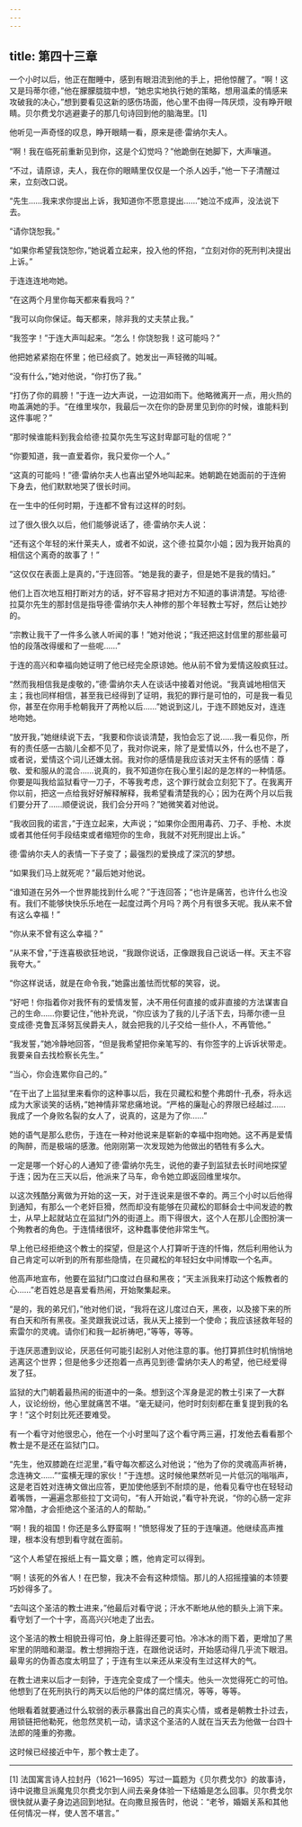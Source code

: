 ```yaml
---
---
---
```

title: 第四十三章　
---

一个小时以后，他正在酣睡中，感到有眼泪流到他的手上，把他惊醒了。“啊！这又是玛蒂尔德，”他在朦朦胧胧中想，“她忠实地执行她的策略，想用温柔的情感来攻破我的决心，”想到要看见这新的感伤场面，他心里不由得一阵厌烦，没有睁开眼睛。贝尔费戈尔逃避妻子的那几句诗回到他的脑海里。[1]

他听见一声奇怪的叹息，睁开眼睛一看，原来是德·雷纳尔夫人。

“啊！我在临死前重新见到你，这是个幻觉吗？”他跪倒在她脚下，大声嚷道。

“不过，请原谅，夫人，我在你的眼睛里仅仅是一个杀人凶手，”他一下子清醒过来，立刻改口说。

“先生……我来求你提出上诉，我知道你不愿意提出……”她泣不成声，没法说下去。

“请你饶恕我。”

“如果你希望我饶恕你，”她说着立起来，投入他的怀抱，“立刻对你的死刑判决提出上诉。”

于连连连地吻她。

“在这两个月里你每天都来看我吗？”

“我可以向你保证。每天都来，除非我的丈夫禁止我。”

“我签字！”于连大声叫起来。“怎么！你饶恕我！这可能吗？”

他把她紧紧抱在怀里；他已经疯了。她发出一声轻微的叫喊。

“没有什么，”她对他说，“你打伤了我。”

“打伤了你的肩膀！”于连一边大声说，一边泪如雨下。他略微离开一点，用火热的吻盖满她的手。“在维里埃尔，我最后一次在你的卧房里见到你的时候，谁能料到这件事呢？”

“那时候谁能料到我会给德·拉莫尔先生写这封卑鄙可耻的信呢？”

“你要知道，我一直爱着你，我只爱你一个人。”

“这真的可能吗！”德·雷纳尔夫人也喜出望外地叫起来。她朝跪在她面前的于连俯下身去，他们默默地哭了很长时间。

在一生中的任何时期，于连都不曾有过这样的时刻。

过了很久很久以后，他们能够说话了，德·雷纳尔夫人说：

“还有这个年轻的米什莱夫人，或者不如说，这个德·拉莫尔小姐；因为我开始真的相信这个离奇的故事了！”

“这仅仅在表面上是真的，”于连回答。“她是我的妻子，但是她不是我的情妇。”

他们上百次地互相打断对方的话，好不容易才把对方不知道的事讲清楚。写给德·拉莫尔先生的那封信是指导德·雷纳尔夫人神修的那个年轻教士写好，然后让她抄的。

“宗教让我干了一件多么骇人听闻的事！”她对他说；“我还把这封信里的那些最可怕的段落改得缓和了一些呢……”

于连的高兴和幸福向她证明了他已经完全原谅她。他从前不曾为爱情这般疯狂过。

“然而我相信我是虔敬的，”德·雷纳尔夫人在谈话中接着对他说。“我真诚地相信天主；我也同样相信，甚至我已经得到了证明，我犯的罪行是可怕的，可是我一看见你，甚至在你用手枪朝我开了两枪以后……”她说到这儿，于连不顾她反对，连连地吻她。

“放开我，”她继续说下去，“我要和你谈谈清楚，我怕会忘了说……我一看见你，所有的责任感一古脑儿全都不见了，我对你说来，除了是爱情以外，什么也不是了，或者说，爱情这个词儿还嫌太弱。我对你的感情是我应该对天主怀有的感情：尊敬、爱和服从的混合……说真的，我不知道你在我心里引起的是怎样的一种情感。你要是叫我给监狱看守一刀子，不等我考虑，这个罪行就会立刻犯下了。在我离开你以前，把这一点给我好好解释解释，我希望看清楚我的心；因为在两个月以后我们要分开了……顺便说说，我们会分开吗？”她微笑着对他说。

“我收回我的诺言，”于连立起来，大声说；“如果你企图用毒药、刀子、手枪、木炭或者其他任何手段结束或者缩短你的生命，我就不对死刑提出上诉。”

德·雷纳尔夫人的表情一下子变了；最强烈的爱换成了深沉的梦想。

“如果我们马上就死呢？”最后她对他说。

“谁知道在另外一个世界能找到什么呢？”于连回答；“也许是痛苦，也许什么也没有。我们不能够快快乐乐地在一起度过两个月吗？两个月有很多天呢。我从来不曾有这么幸福！”

“你从来不曾有这么幸福？”

“从来不曾，”于连喜极欲狂地说，“我跟你说话，正像跟我自己说话一样。天主不容我夸大。”

“你这样说话，就是在命令我，”她露出羞怯而忧郁的笑容，说。

“好吧！你指着你对我怀有的爱情发誓，决不用任何直接的或非直接的方法谋害自己的生命……你要记住，”他补充说，“你应该为了我的儿子活下去，玛蒂尔德一旦变成德·克鲁瓦泽努瓦侯爵夫人，就会把我的儿子交给一些仆人，不再管他。”

“我发誓，”她冷静地回答，“但是我希望把你亲笔写的、有你签字的上诉诉状带走。我要亲自去找检察长先生。”

“当心，你会连累你自己的。”

“在干出了上监狱里来看你的这种事以后，我在贝藏松和整个弗朗什-孔泰，将永远成为大家谈笑的话柄，”她神情非常悲痛地说。“严格的廉耻心的界限已经越过……我成了一个身败名裂的女人了，说真的，这是为了你……”

她的语气是那么悲伤，于连在一种对他说来是崭新的幸福中抱吻她。这不再是爱情的陶醉，而是极端的感激。他刚刚第一次发现她为他做出的牺牲有多么大。

一定是哪一个好心的人通知了德·雷纳尔先生，说他的妻子到监狱去长时间地探望于连；因为在三天以后，他派来了马车，命令她立即返回维里埃尔。

以这次残酷分离做为开始的这一天，对于连说来是很不幸的。两三个小时以后他得到通知，有那么一个老奸巨猾，然而却没有能够在贝藏松的耶稣会士中间发迹的教士，从早上起就站立在监狱门外的街道上。雨下得很大，这个人在那儿企图扮演一个殉教者的角色。于连情绪很坏，这种蠢事使他非常生气。

早上他已经拒绝这个教士的探望，但是这个人打算听于连的忏悔，然后利用他认为自己肯定可以听到的所有那些隐情，在贝藏松的年轻妇女中间博取一个名声。

他高声地宣布，他要在监狱门口度过白昼和黑夜；“天主派我来打动这个叛教者的心……”老百姓总是喜爱看热闹，开始聚集起来。

“是的，我的弟兄们，”他对他们说，“我将在这儿度过白天，黑夜，以及接下来的所有白天和所有黑夜。圣灵跟我说过话，我从天上接到一个使命；我应该拯救年轻的索雷尔的灵魂。请你们和我一起祈祷吧，”等等，等等。

于连厌恶遭到议论，厌恶任何可能引起别人对他注意的事。他打算抓住时机悄悄地逃离这个世界；但是他多少还抱着一点再见到德·雷纳尔夫人的希望，他已经爱得发了狂。

监狱的大门朝着最热闹的街道中的一条。想到这个浑身是泥的教士引来了一大群人，议论纷纷，他心里就痛苦不堪。“毫无疑问，他时时刻刻都在重复提到我的名字！”这个时刻比死还要难受。

有一个看守对他很忠心，他在一个小时里叫了这个看守两三遍，打发他去看看那个教士是不是还在监狱门口。

“先生，他双膝跪在烂泥里，”看守每次都这么对他说；“他为了你的灵魂高声祈祷，念连祷文……”“蛮横无理的家伙！”于连想。这时候他果然听见一片低沉的嗡嗡声，这是老百姓对连祷文做出应答，更加使他感到不耐烦的是，他看见看守也在轻轻动着嘴唇，一遍遍念那些拉丁文词句，“有人开始说，”看守补充说，“你的心肠一定非常冷酷，才会拒绝这个圣洁的人的帮助。”

“啊！我的祖国！你还是多么野蛮啊！”愤怒得发了狂的于连嚷道。他继续高声推理，根本没有想到看守就在面前。

“这个人希望在报纸上有一篇文章；瞧，他肯定可以得到。

“啊！该死的外省人！在巴黎，我决不会有这种烦恼。那儿的人招摇撞骗的本领要巧妙得多了。

“去叫这个圣洁的教士进来，”他最后对看守说；汗水不断地从他的额头上淌下来。看守划了一个十字，高高兴兴地走了出去。

这个圣洁的教士相貌丑得可怕，身上脏得还要可怕。冷冰冰的雨下着，更增加了黑牢里的阴暗和潮湿。教士想拥抱于连，在跟他说话时，开始感动得几乎流下眼泪。最卑劣的伪善态度太明显了；于连有生以来还从来没有生过这样大的气。

在教士进来以后才一刻钟，于连完全变成了一个懦夫。他头一次觉得死亡的可怕。他想到了在死刑执行的两天以后他的尸体的腐烂情况，等等，等等。

他眼看着就要通过什么软弱的表示暴露出自己的真实心情，或者是朝教士扑过去，用锁链把他勒死，他忽然灵机一动，请求这个圣洁的人就在当天去为他做一台四十法郎的隆重的弥撒。

这时候已经接近中午，那个教士走了。



* * *



[1] 法国寓言诗人拉封丹（1621—1695）写过一篇题为《贝尔费戈尔》的故事诗，诗中说撒旦派魔鬼贝尔费戈尔到人间去亲身体验一下结婚是怎么回事。贝尔费戈尔很快就从妻子身边逃回到地狱。在向撒旦报告时，他说：“老爷，婚姻关系和其他任何情况一样，使人苦不堪言。”